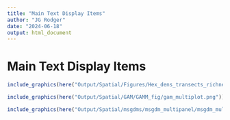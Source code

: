 ```yaml
---
title: "Main Text Display Items"
author: "JG Rodger"
date: "2024-06-18"
output: html_document
---
```


# Main Text Display Items

```r
include_graphics(here("Output/Spatial/Figures/Hex_dens_transects_richness.png/"))
```

```r
include_graphics(here("Output/Spatial/GAM/GAMM_fig/gam_multiplot.png"))
```

```r
include_graphics(here("Output/Spatial/msgdms/msgdm_multipanel/msgdm_multiplot.png"))
```



